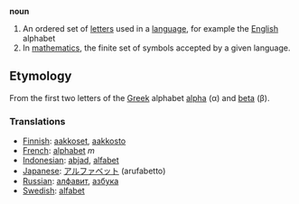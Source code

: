 '''noun'''

# An ordered set of [[letter]]s used in a [[language]], for example the [[English]] alphabet
# In [[mathematics]], the finite set of symbols accepted by a given language.

== Etymology ==

From the first two letters of the [[Greek]] alphabet [[alpha]] (&alpha;) and [[beta]] (&beta;).

=== Translations ===
*[[Finnish]]: [[aakkoset]], [[aakkosto]]
*[[French]]: [[alphabet]] ''m''
*[[Indonesian]]: [[abjad]], [[alfabet]]
*[[Japanese]]: [[アルファベット]] (arufabetto)
*[[Russian]]: [[алфавит]], [[азбука]]
*[[Swedish]]: [[alfabet]]